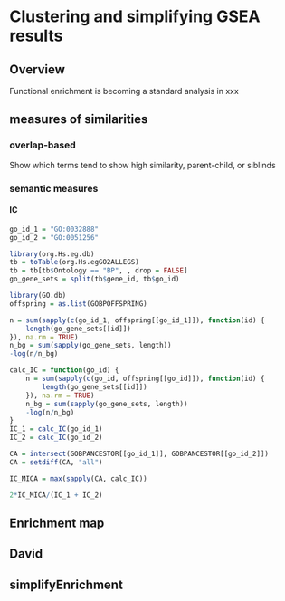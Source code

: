 # Clustering and simplifying GSEA results


## Overview

Functional enrichment is becoming a standard analysis in xxx

## measures of similarities

### overlap-based 



Show which terms tend to show high similarity, parent-child, or siblinds

### semantic measures

#### IC

```r
go_id_1 = "GO:0032888"
go_id_2 = "GO:0051256"
```

```r
library(org.Hs.eg.db)
tb = toTable(org.Hs.egGO2ALLEGS)
tb = tb[tb$Ontology == "BP", , drop = FALSE]
go_gene_sets = split(tb$gene_id, tb$go_id)

library(GO.db)
offspring = as.list(GOBPOFFSPRING)
```

```r
n = sum(sapply(c(go_id_1, offspring[[go_id_1]]), function(id) {
	length(go_gene_sets[[id]])
}), na.rm = TRUE)
n_bg = sum(sapply(go_gene_sets, length))
-log(n/n_bg)
```

```r
calc_IC = function(go_id) {
	n = sum(sapply(c(go_id, offspring[[go_id]]), function(id) {
		length(go_gene_sets[[id]])
	}), na.rm = TRUE)
	n_bg = sum(sapply(go_gene_sets, length))
	-log(n/n_bg)
}
IC_1 = calc_IC(go_id_1)
IC_2 = calc_IC(go_id_2)
```


```r
CA = intersect(GOBPANCESTOR[[go_id_1]], GOBPANCESTOR[[go_id_2]])
CA = setdiff(CA, "all")
```

```r
IC_MICA = max(sapply(CA, calc_IC))
```

```r
2*IC_MICA/(IC_1 + IC_2)
```

## Enrichment map

## David

## simplifyEnrichment